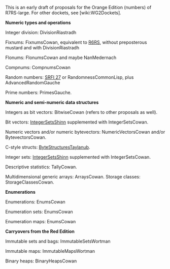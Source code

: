 This is an early draft of proposals for the Orange Edition (numbers) of R7RS-large. For other dockets, see [wiki:WG2Dockets].

'''Numeric types and operations'''

Integer division: DivisionRiastradh

Fixnums:  FixnumsCowan, equivalent to [[http://www.r6rs.org/final/html/r6rs-lib/r6rs-lib-Z-H-12.html#node_sec_11.2|R6RS]], without preposterous mustard and with DivisionRiastradh

Flonums:  FlonumsCowan and maybe NanMedernach

Compnums: CompnumsCowan

Random numbers: [[http://srfi.schemers.org/srfi-27/srfi-27.html|SRFI 27]] or RandomnessCommonLisp, plus AdvancedRandomGauche

Prime numbers:  PrimesGauche.

'''Numeric and semi-numeric data structures'''

Integers as bit vectors:  BitwiseCowan (refers to other proposals as well).

Bit vectors:  [[http://wiki.call-cc.org/eggref/4/iset|IntegerSetsShinn]] supplemented with IntegerSetsCowan.

Numeric vectors and/or numeric bytevectors:  NumericVectorsCowan and/or BytevectorsCowan.

C-style structs:  [[https://github.com/TaylanUB/scheme-bytestructures|ByteStructuresTaylanub]].

Integer sets:  [[http://wiki.call-cc.org/eggref/4/iset|IntegerSetsShinn]] supplemented with IntegerSetsCowan.

Descriptive statistics:  TallyCowan.

Multidimensional generic arrays: ArraysCowan.  Storage classes:  StorageClassesCowan.

'''Enumerations'''

Enumerations:  EnumsCowan

Enumeration sets:  EnumsCowan

Enumeration maps:  EnumsCowan

'''Carryovers from the Red Edition'''

Immutable sets and bags:  ImmutableSetsWortman

Immutable maps: ImmutableMapsWortman

Binary heaps: BinaryHeapsCowan




